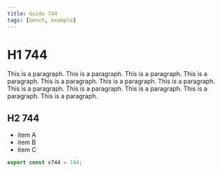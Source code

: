 ```yaml
---
title: Guide 744
tags: [bench, example]
---
```


# H1 744

This is a paragraph. This is a paragraph. This is a paragraph. This is a paragraph. This is a paragraph. This is a paragraph. This is a paragraph. This is a paragraph. This is a paragraph. This is a paragraph. This is a paragraph. This is a paragraph. 

## H2 744

- item A
- item B
- item C

```ts
export const v744 = 744;
```